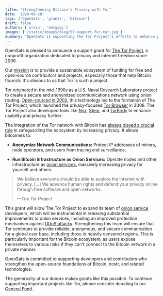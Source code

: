 ```yaml
---
title: "Strengthening Bitcoin’s Privacy with Tor"
date: '2024-08-28'
tags: ['OpenSats', 'grants', 'bitcoin']
draft: false
authors: ['arvin', 'dergigi']
images: ['/static/images/blog/50-support-for-tor.jpg']
summary: "OpenSats is supporting the Tor Project's efforts to enhance privacy on the Web."
---
```


OpenSats is pleased to announce a support grant for [The Tor
Project](https://gitlab.torproject.org/tpo/team), a nonprofit organization
dedicated to privacy and internet freedom since 2006.

Our [mission](/mission) is to provide a sustainable ecosystem of funding for
free and open-source contributors and projects, especially those that help
Bitcoin flourish. It's obvious to us that Tor is such a project.

Tor originated in the mid-1990s as a U.S. Naval Research Laboratory project to
create a secure and anonymized communications network using onion routing.
[Open-sourced in 2002](https://www.torproject.org/about/history/), this
technology led to the formation of The Tor Project, which launched the
privacy-focused [Tor Browser](https://www.torproject.org/download/) in 2008. The
Tor Project also developed tools like [Nyx](https://nyx.torproject.org/),
[Stem](https://stem.torproject.org/), and
[TorBirdy](https://gitlab.torproject.org/legacy/trac/-/wikis/torbirdy) to
enhance usability and privacy further.

The integration of the Tor network with Bitcoin has [always played a crucial
role](https://satoshi.nakamotoinstitute.org/posts/bitcointalk/45/) in
safeguarding the ecosystem by increasing privacy. It allows bitcoiners to:

- **Anonymize Network Communications:** Protect IP addresses of miners, node
  operators, and users from tracing and surveillance.

- **Run Bitcoin Infrastructure as Onion Services:** Operate nodes and other
  infrastructure as [onion
  services](https://en.bitcoin.it/wiki/Setting_up_a_Tor_hidden_service), massively
  increasing privacy for yourself and others.

> We believe everyone should be able to explore the internet with privacy.
> [...] We advance human rights and defend your privacy online through free
> software and open networks.
>
><cite>—The Tor Project</cite>

This grant will allow The Tor Project to expand its team of [onion
service](https://gitlab.torproject.org/tpo/onion-services) developers, which
will be instrumental in releasing substantial improvements to onion services,
including an improved protection mechanism against [DDoS
attacks](https://en.wikipedia.org/wiki/Denial-of-service_attack). Strengthening
this team will ensure that Tor continues to provide reliable, anonymous, and
secure communication for a global user base, including those in heavily censored
regions. This is particularly important for the Bitcoin ecosystem, as users
expose themselves to various risks if they can't connect to the Bitcoin network
in a private manner.

OpenSats is committed to supporting developers and contributors who strengthen
the open-source foundations of Bitcoin, nostr, and related technologies.

The generosity of our donors makes grants like this possible. To continue
supporting important projects like Tor, please consider donating to our [General
Fund](/funds/general).

<center>
    <DonateToGeneralFundButton/>
</center>
